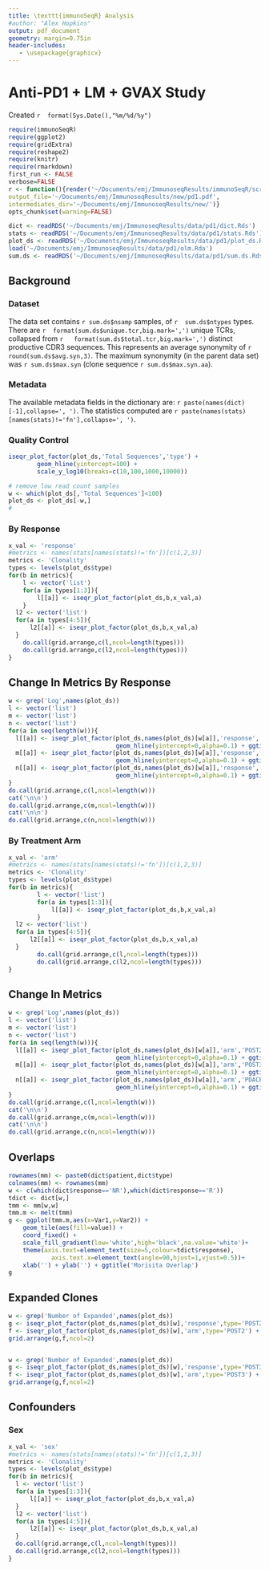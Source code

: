 ```yaml
---
title: \texttt{immunoSeqR} Analysis
#author: "Alex Hopkins"
output: pdf_document
geometry: margin=0.75in
header-includes:
   - \usepackage{graphicx}
---
```

# Anti-PD1 + LM + GVAX Study
Created `r  format(Sys.Date(),"%m/%d/%y")`

```r
require(immunoSeqR)
require(ggplot2)
require(gridExtra)
require(reshape2)
require(knitr)
require(rmarkdown)
first_run <- FALSE
verbose=FALSE
r <- function(){render('~/Documents/emj/ImmunoseqResults/immunoSeqR/scripts/rmd/pd1.Rmd',
output_file='~/Documents/emj/ImmunoseqResults/new/pd1.pdf',
intermediates_dir='~/Documents/emj/ImmunoseqResults/new/')}
opts_chunk$set(warning=FALSE)
```
```r
dict <- readRDS('~/Documents/emj/ImmunoseqResults/data/pd1/dict.Rds')
stats <- readRDS('~/Documents/emj/ImmunoseqResults/data/pd1/stats.Rds')
plot_ds <- readRDS('~/Documents/emj/ImmunoseqResults/data/pd1/plot_ds.Rds')
load('~/Documents/emj/ImmunoseqResults/data/pd1/olm.Rda')
sum.ds <- readRDS('~/Documents/emj/ImmunoseqResults/data/pd1/sum.ds.Rds')
```

## Background
\includegraphics[width=\textwidth]{/home/ahopkins/Documents/emj/figures/J14113_timeline.pdf}

### Dataset

The data set contains `r sum.ds$nsamp` samples, of `r  sum.ds$ntypes` types. 
There are `r  format(sum.ds$unique.tcr,big.mark=',')` unique TCRs, collapsed from `r  
format(sum.ds$total.tcr,big.mark=',')` distinct productive CDR3 sequences. This represents an 
average synonymity of `r  round(sum.ds$avg.syn,3)`. The maximum synonymity (in the parent data 
set) was `r sum.ds$max.syn` (clone sequence `r sum.ds$max.syn.aa `).\par

### Metadata  
The available metadata fields in the dictionary are: `r paste(names(dict)[-1],collapse=', ')`. The statistics computed are `r paste(names(stats)[names(stats)!='fn'],collapse=', ')`.

\clearpage


### Quality Control

```r
iseqr_plot_factor(plot_ds,'Total Sequences','type') +
        geom_hline(yintercept=100) +
        scale_y_log10(breaks=c(10,100,1000,10000))
```

```r
# remove low read count samples
w <- which(plot_ds[,'Total Sequences']<100)
plot_ds <- plot_ds[-w,]
#
```

### By Response

```r
x_val <- 'response'
#metrics <- names(stats[names(stats)!='fn'])[c(1,2,3)]
metrics <- 'Clonality'
types <- levels(plot_ds$type)
for(b in metrics){
	l <- vector('list')
	for(a in types[1:3]){
	    l[[a]] <- iseqr_plot_factor(plot_ds,b,x_val,a)
	}
  l2 <- vector('list')
  for(a in types[4:5]){
      l2[[a]] <- iseqr_plot_factor(plot_ds,b,x_val,a)
  }
	do.call(grid.arrange,c(l,ncol=length(types)))
	do.call(grid.arrange,c(l2,ncol=length(types)))
}

```
\clearpage

## Change In Metrics By Response
```r
w <- grep('Log',names(plot_ds))
l <- vector('list')
m <- vector('list')
n <- vector('list')
for(a in seq(length(w))){
  l[[a]] <- iseqr_plot_factor(plot_ds,names(plot_ds)[w[a]],'response','POST2') +
                              geom_hline(yintercept=0,alpha=0.1) + ggtitle('PRE to POST2')
  m[[a]] <- iseqr_plot_factor(plot_ds,names(plot_ds)[w[a]],'response','POST3') +
                              geom_hline(yintercept=0,alpha=0.1) + ggtitle('PRE to POST3')
  n[[a]] <- iseqr_plot_factor(plot_ds,names(plot_ds)[w[a]],'response','PDACPOST') +
                              geom_hline(yintercept=0,alpha=0.1) + ggtitle('PDACPRE to PDACPOST')
}
do.call(grid.arrange,c(l,ncol=length(w)))
cat('\n\n')
do.call(grid.arrange,c(m,ncol=length(w)))
cat('\n\n')
do.call(grid.arrange,c(n,ncol=length(w)))
```

\clearpage

### By Treatment Arm

\begin{center}
\begin{tabular}{l l}
Arm 1 & Cy + GVAX + LM + PD1 \\
Arm 2 & Cy + GVAX + LM \\
\end{tabular}
\end{center}


```r
x_val <- 'arm'
#metrics <- names(stats[names(stats)!='fn'])[c(1,2,3)]
metrics <- 'Clonality'
types <- levels(plot_ds$type)
for(b in metrics){
        l <- vector('list')
        for(a in types[1:3]){
            l[[a]] <- iseqr_plot_factor(plot_ds,b,x_val,a)
        }
  l2 <- vector('list')
  for(a in types[4:5]){
      l2[[a]] <- iseqr_plot_factor(plot_ds,b,x_val,a)
  }
        do.call(grid.arrange,c(l,ncol=length(types)))
        do.call(grid.arrange,c(l2,ncol=length(types)))
}

```
\clearpage

## Change In Metrics
```r
w <- grep('Log',names(plot_ds))
l <- vector('list')
m <- vector('list')
n <- vector('list')
for(a in seq(length(w))){
  l[[a]] <- iseqr_plot_factor(plot_ds,names(plot_ds)[w[a]],'arm','POST2') +
                              geom_hline(yintercept=0,alpha=0.1) + ggtitle('PRE to POST2')
  m[[a]] <- iseqr_plot_factor(plot_ds,names(plot_ds)[w[a]],'arm','POST3') +
                              geom_hline(yintercept=0,alpha=0.1) + ggtitle('PRE to POST3')
  n[[a]] <- iseqr_plot_factor(plot_ds,names(plot_ds)[w[a]],'arm','PDACPOST') +
                              geom_hline(yintercept=0,alpha=0.1) + ggtitle('PDACPRE to PDACPOST')
}
do.call(grid.arrange,c(l,ncol=length(w)))
cat('\n\n')
do.call(grid.arrange,c(m,ncol=length(w)))
cat('\n\n')
do.call(grid.arrange,c(n,ncol=length(w)))
```



## Overlaps

```r
rownames(mm) <- paste0(dict$patient,dict$type)
colnames(mm) <- rownames(mm)
w <- c(which(dict$response=='NR'),which(dict$response=='R'))
tdict <- dict[w,]
tmm <- mm[w,w]
tmm.m <- melt(tmm)
g <- ggplot(tmm.m,aes(x=Var1,y=Var2)) +
    geom_tile(aes(fill=value)) +
    coord_fixed() +
    scale_fill_gradient(low='white',high='black',na.value='white')+
    theme(axis.text=element_text(size=5,colour=tdict$response),
            axis.text.x=element_text(angle=90,hjust=1,vjust=0.5))+
    xlab('') + ylab('') + ggtitle('Morisita Overlap')
g
```
\clearpage


## Expanded Clones
```r
w <- grep('Number of Expanded',names(plot_ds))
g <- iseqr_plot_factor(plot_ds,names(plot_ds)[w],'response',type='POST2') + xlab('Response')
f <- iseqr_plot_factor(plot_ds,names(plot_ds)[w],'arm',type='POST2') + xlab('Arm')
grid.arrange(g,f,ncol=2)


w <- grep('Number of Expanded',names(plot_ds))
g <- iseqr_plot_factor(plot_ds,names(plot_ds)[w],'response',type='POST3') + xlab('Response')
f <- iseqr_plot_factor(plot_ds,names(plot_ds)[w],'arm',type='POST3') + xlab('Arm')
grid.arrange(g,f,ncol=2)


```

\clearpage

## Confounders

### Sex

```r
x_val <- 'sex'
#metrics <- names(stats[names(stats)!='fn'])[c(1,2,3)]
metrics <- 'Clonality'
types <- levels(plot_ds$type)
for(b in metrics){
  l <- vector('list')
  for(a in types[1:3]){
      l[[a]] <- iseqr_plot_factor(plot_ds,b,x_val,a)
  }
  l2 <- vector('list')
  for(a in types[4:5]){
      l2[[a]] <- iseqr_plot_factor(plot_ds,b,x_val,a)
  }
  do.call(grid.arrange,c(l,ncol=length(types)))
  do.call(grid.arrange,c(l2,ncol=length(types)))
}



```
\clearpage

